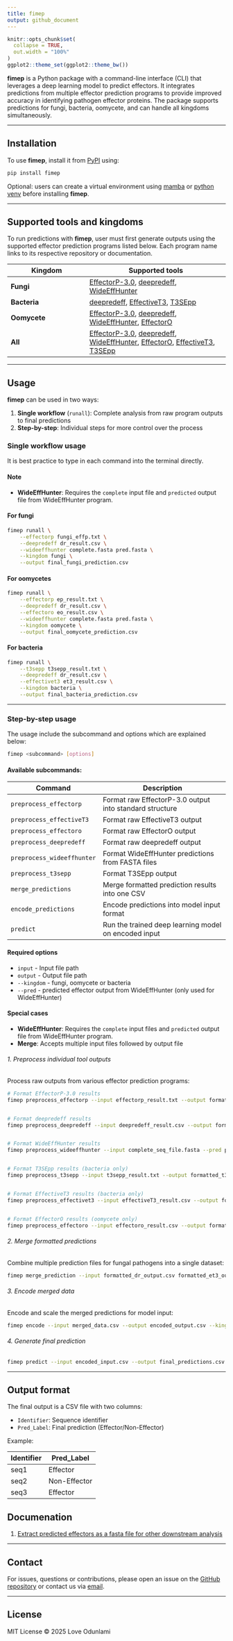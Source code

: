 ```yaml
---
title: fimep
output: github_document
---
```



```r
knitr::opts_chunk$set(
  collapse = TRUE,
  out.width = "100%"
)
ggplot2::theme_set(ggplot2::theme_bw())
```



**fimep** is a Python package with a command-line interface (CLI) that leverages a deep learning model to predict effectors. It integrates predictions from multiple effector prediction programs to provide improved accuracy in identifying pathogen effector proteins. The package supports predictions for fungi, bacteria, oomycete, and can handle all kingdoms simultaneously.


------------------------------------------------------------------------


## Installation


To use **fimep**, install it from [PyPI](https://pypi.org/) using:

``` bash
pip install fimep
```

Optional: users can create a virtual environment using [mamba](https://mamba.readthedocs.io/en/latest/user_guide/mamba.html) or [python venv](https://docs.python.org/3/library/venv.html) before installing **fimep**.

------------------------------------------------------------------------



## Supported tools and kingdoms
To run predictions with **fimep**, user must first generate outputs using the supported effector prediction programs listed below. Each program name links to its respective repository or documentation. 


| Kingdom | Supported tools |
|---------|----------------|
| **Fungi** | [EffectorP-3.0](https://github.com/JanaSperschneider/EffectorP-3.0), [deepredeff](https://ruthkr.github.io/deepredeff/), [WideEffHunter](https://github.com/Gisel-Carreon/WideEffHunter_1.0) |
| **Bacteria** | [deepredeff](https://ruthkr.github.io/deepredeff/), [EffectiveT3](https://galaxy.lisc.univie.ac.at/?tool_id=effectivet3&version=latest), [T3SEpp](http://61.160.194.165:3080/T3SEpp/) |
| **Oomycete** | [EffectorP-3.0](https://github.com/JanaSperschneider/EffectorP-3.0), [deepredeff](https://ruthkr.github.io/deepredeff/), [WideEffHunter](https://github.com/Gisel-Carreon/WideEffHunter_1.0), [EffectorO](https://github.com/mjnur/oomycete-effector-prediction) |
| **All** | [EffectorP-3.0](https://github.com/JanaSperschneider/EffectorP-3.0), [deepredeff](https://ruthkr.github.io/deepredeff/), [WideEffHunter](https://github.com/Gisel-Carreon/WideEffHunter_1.0), [EffectorO](https://github.com/mjnur/oomycete-effector-prediction), [EffectiveT3](https://galaxy.lisc.univie.ac.at/?tool_id=effectivet3&version=latest), [T3SEpp](http://61.160.194.165:3080/T3SEpp/)  |



------------------------------------------------------------------------


## Usage

**fimep** can be used in two ways:

1. **Single workflow** (`runall`): Complete analysis from raw program outputs to final predictions
2. **Step-by-step**: Individual steps for more control over the process


### Single workflow usage

It is best practice to type in each command into the terminal directly. 

#### Note
- **WideEffHunter**: Requires the `complete` input file and `predicted` output file from WideEffHunter program.

#### For fungi
```bash
fimep runall \
    --effectorp fungi_effp.txt \
    --deepredeff dr_result.csv \
    --wideeffhunter complete.fasta pred.fasta \
    --kingdom fungi \
    --output final_fungi_prediction.csv
```

#### For oomycetes
```bash
fimep runall \
    --effectorp ep_result.txt \
    --deepredeff dr_result.csv \
    --effectoro eo_result.csv \
    --wideeffhunter complete.fasta pred.fasta \
    --kingdom oomycete \
    --output final_oomycete_prediction.csv
```

#### For bacteria
```bash
fimep runall \
    --t3sepp t3sepp_result.txt \
    --deepredeff dr_result.csv \
    --effectivet3 et3_result.csv \
    --kingdom bacteria \
    --output final_bacteria_prediction.csv
```

------------------------------------------------------------------------

### Step-by-step usage

The usage include the subcommand and options which are explained below:

```bash
fimep <subcommand> [options]
```

#### Available subcommands:

| Command                        | Description                                           |
|--------------------------------|-------------------------------------------------------|
| `preprocess_effectorp`         | Format raw EffectorP-3.0 output into standard structure   |
| `preprocess_effectiveT3`       | Format raw EffectiveT3 output                         |
| `preprocess_effectoro`         | Format raw EffectorO output                           |
| `preprocess_deepredeff`        | Format raw deepredeff output                          |
| `preprocess_wideeffhunter`     | Format WideEffHunter predictions from FASTA files     |
| `preprocess_t3sepp`            | Format T3SEpp output                                  |
| `merge_predictions`            | Merge formatted prediction results into one CSV       |
| `encode_predictions`           | Encode predictions into model input format            |
| `predict`                      | Run the trained deep learning model on encoded input  |


#### Required options
- `input` - Input file path
- `output` - Output file path
- `--kingdom` -  fungi, oomycete or bacteria
- `--pred` - predicted effector output from WideEffHunter (only used for WideEffHunter)


#### Special cases
- **WideEffHunter**: Requires the `complete` input files and `predicted` output file from WideEffHunter program.
- **Merge**: Accepts multiple input files followed by output file





###### 1. Preprocess individual tool outputs

Process raw outputs from various effector prediction programs:


```bash
# Format EffectorP-3.0 results
fimep preprocess_effectorp --input effectorp_result.txt --output formatted_ep_output.csv --kingdom fungi


# Format deepredeff results
fimep preprocess_deepredeff --input deepredeff_result.csv --output formatted_dr_output.csv --kingdom fungi


# Format WideEffHunter results 
fimep preprocess_wideeffhunter --input complete_seq_file.fasta --pred predicted_wideeffhunter_output.fasta --output formatted_we_output.csv --kingdom oomycete


# Format T3SEpp results (bacteria only) 
fimep preprocess_t3sepp --input t3sepp_result.txt --output formatted_t3p_output.csv --kingdom bacteria


# Format EffectiveT3 results (bacteria only)
fimep preprocess_effectivet3 --input effectiveT3_result.csv --output formatted_et3_output.csv --kingdom bacteria


# Format EffectorO results (oomycete only)
fimep preprocess_effectoro --input effectoro_result.csv --output formatted_eo_output.csv --kingdom oomycete


```

###### 2. Merge formatted predictions

Combine multiple prediction files for fungal pathogens into a single dataset:

```bash
fimep merge_prediction --input formatted_dr_output.csv formatted_et3_output.csv formatted_t3p_output.csv --output merged_data.csv
```

###### 3. Encode merged data

Encode and scale the merged predictions for model input:

```bash
fimep encode --input merged_data.csv --output encoded_output.csv --kingdom fungi
```

###### 4. Generate final prediction


```bash
fimep predict --input encoded_input.csv --output final_predictions.csv
```

------------------------------------------------------------------------

## Output format

The final output is a CSV file with two columns:

- `Identifier`: Sequence identifier
- `Pred_Label`: Final prediction (Effector/Non-Effector)

Example:

| Identifier | Pred_Label |
|------------|------------|
| seq1 | Effector |
| seq2 | Non-Effector |
| seq3 | Effector |


## Documenation

1. [Extract predicted effectors as a fasta file for other downstream analysis](https://github.com/LoveBio/fimep/blob/master/Extract-effectors.md)
 

------------------------------------------------------------------------

## Contact

For issues, questions or contributions, please open an issue on the [GitHub repository](https://github.com/LoveBio/fimep/issues) or contact us via [email](mailto:lovekayode1@gmail.com).

------------------------------------------------------------------------

## License

MIT License © 2025 Love Odunlami

